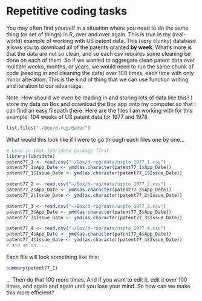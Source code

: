 # Repetitive coding tasks {-}

You may often find yourself in a situation where you need to do the same thing (or set of things) in R, over and over again. This is true in my (real-world) example of working with US patent data. This (very clunky) database allows you to download all of the patents granted **by week**. What's more is that the data are not so clean, and so each csv requires some cleaning be done on each of them. So if we wanted to aggregate clean patent data over multiple weeks, months, or years, we would need to run the same chunk of code (reading in and cleaning the data) over 100 times, each time with only minor alteration. This is the kind of thing that we can use function writing and iteration to our advantage.

Note: How should we even be reading in and storing lots of data like this? I store my data on Box and download the Box app onto my computer so that I can find an easy filepath there. Here are the files I am working with for this example: 104 weeks of US patent data for 1977 and 1978
```r
list.files("~/Box/d-rug/data/")
```

What would this look like if I were to go through each files one by one...

```r
# Load in that lubridate package first
library(lubridate)
patent77_1 <- read.csv("~/Box/d-rug/data/uspto_1977_1.csv")
patent77_1$App_Date <- ymd(as.character(patent77_1$App_Date))
patent77_1$Issue_Date <- ymd(as.character(patent77_1$Issue_Date))

patent77_2 <- read.csv("~/Box/d-rug/data/uspto_1977_2.csv")
patent77_2$App_Date <- ymd(as.character(patent77_2$App_Date))
patent77_2$Issue_Date <- ymd(as.character(patent77_2$Issue_Date))

patent77_3 <- read.csv("~/Box/d-rug/data/uspto_1977_3.csv")
patent77_3$App_Date <- ymd(as.character(patent77_3$App_Date))
patent77_3$Issue_Date <- ymd(as.character(patent77_3$Issue_Date))

patent77_4 <- read.csv("~/Box/d-rug/data/uspto_1977_4.csv")
patent77_4$App_Date <- ymd(as.character(patent77_4$App_Date))
patent77_4$Issue_Date <- ymd(as.character(patent77_4$Issue_Date))
# and so on ...
```

Each file will look something like this:

```r
summary(patent77_1)
```


... Then do that 100 more times. And if you want to edit it, edit it over 100 times, and again and again until you lose your mind. So how can we make this more efficient?
